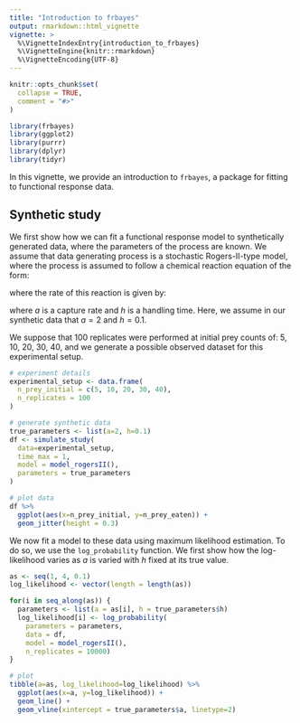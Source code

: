 ```yaml
---
title: "Introduction to frbayes"
output: rmarkdown::html_vignette
vignette: >
  %\VignetteIndexEntry{introduction_to_frbayes}
  %\VignetteEngine{knitr::rmarkdown}
  %\VignetteEncoding{UTF-8}
---
```


```r
knitr::opts_chunk$set(
  collapse = TRUE,
  comment = "#>"
)
```

```r
library(frbayes)
library(ggplot2)
library(purrr)
library(dplyr)
library(tidyr)
```


In this vignette, we provide an introduction to `frbayes`, a package for fitting
to functional response data.

## Synthetic study
We first show how we can fit a functional response model to synthetically generated
data, where the parameters of the process are known. We assume that data generating
process is a stochastic Rogers-II-type model, where the process is assumed to
follow a chemical reaction equation of the form:

\begin{equation}
\text{prey} \xrightarrow{\text{rate}} \text{prey} - 1,
\end{equation}

where the rate of this reaction is given by:

\begin{equation}
\text{rate} = \frac{a \cdot \text{prey}}{1 + a \cdot h \cdot \text{prey}},
\end{equation}

where $a$ is a capture rate and $h$ is a handling time. Here, we assume in our
synthetic data that $a=2$ and $h=0.1$.

We suppose that 100 replicates were performed at initial prey counts of: 5,
10, 20, 30, 40, and we generate a possible observed dataset for this experimental
setup.
```r
# experiment details
experimental_setup <- data.frame(
  n_prey_initial = c(5, 10, 20, 30, 40),
  n_replicates = 100
)

# generate synthetic data
true_parameters <- list(a=2, h=0.1)
df <- simulate_study(
  data=experimental_setup,
  time_max = 1,
  model = model_rogersII(),
  parameters = true_parameters
)

# plot data
df %>% 
  ggplot(aes(x=n_prey_initial, y=n_prey_eaten)) +
  geom_jitter(height = 0.3)
```

We now fit a model to these data using maximum likelihood estimation. To do so,
we use the `log_probability` function. We first show how the log-likelihood
varies as $a$ is varied with $h$ fixed at its true value.
```r
as <- seq(1, 4, 0.1)
log_likelihood <- vector(length = length(as))

for(i in seq_along(as)) {
  parameters <- list(a = as[i], h = true_parameters$h)
  log_likelihood[i] <- log_probability(
    parameters = parameters,
    data = df,
    model = model_rogersII(),
    n_replicates = 10000)
}

# plot
tibble(a=as, log_likelihood=log_likelihood) %>% 
  ggplot(aes(x=a, y=log_likelihood)) +
  geom_line() +
  geom_vline(xintercept = true_parameters$a, linetype=2)
```

<!-- Similarly so, for $h$. -->
<!-- ```{r} -->
<!-- hs <- seq(0.01, 0.25, 0.01) -->
<!-- log_likelihood <- vector(length = length(hs)) -->

<!-- for(i in seq_along(hs)) { -->
<!--   parameters <- list(a = true_parameters$a, h=hs[i]) -->
<!--   log_likelihood[i] <- log_probability( -->
<!--     parameters = parameters, -->
<!--     data = df, -->
<!--     model = model_rogersII(), -->
<!--     n_replicates = 10000) -->
<!-- } -->

<!-- # plot -->
<!-- tibble(h=hs, log_likelihood=log_likelihood) %>%  -->
<!--   ggplot(aes(x=h, y=log_likelihood)) + -->
<!--   geom_line() + -->
<!--   geom_vline(xintercept = true_parameters$h, linetype=2) -->
<!-- ``` -->

<!-- We can also look at the 2D likelihood surface. Here, we mark the true parameter set -->
<!-- as a point. -->
<!-- ```{r} -->
<!-- parameter_combinations <- expand_grid(a=as, h=hs) -->
<!-- parameter_combinations$z <- NA -->
<!-- for(i in seq_along(parameter_combinations$a)) { -->
<!--   parameters <- list(a = parameter_combinations$a[i], -->
<!--                      h = parameter_combinations$h[i]) -->
<!--   z <- log_probability( -->
<!--     parameters = parameters, -->
<!--     data = df, -->
<!--     model = model_rogersII(), -->
<!--     n_replicates = 1000) # smaller sample -->
<!--   parameter_combinations$z[i] <- z -->
<!-- } -->

<!-- # plot -->
<!-- ggplot(parameter_combinations, aes(x = a, y = h, fill = z)) + -->
<!--   geom_raster() + -->
<!--   scale_fill_viridis_c() +  # Using continuous viridis color scale -->
<!--   theme_minimal() + -->
<!--   geom_point(data=data.frame(h=true_parameters$h, a=true_parameters$a)) + -->
<!--   geom_contour(aes(z = z), color = "white") -->
<!-- ``` -->


<!-- We now perform optimisation to estimate $(a,h)$, which we mark as a cross on the -->
<!-- 2D likelihood surface. -->
<!-- ```{r} -->
<!-- # set a function to minimise -->
<!-- f_likelihood <- function(theta) { -->
<!--   parameters[1] <- theta[1] -->
<!--   parameters[2] <- theta[2] -->
<!--   -log_probability( -->
<!--     parameters = parameters, -->
<!--     data = df, -->
<!--     model = model_rogersII(), -->
<!--     n_replicates = 10000) -->
<!-- } -->

<!-- # use R's standard optim -->
<!-- fit <- optim( -->
<!--   c(1.5, 0.2), -->
<!--   f_likelihood, -->
<!--   lower=c(0, 0), -->
<!--   upper=c(5, 0.25) -->
<!-- ) -->

<!-- # output pars -->
<!-- a <- fit$par[1] -->
<!-- h <- fit$par[2] -->
<!-- print(paste0("a = ", a, ", h = ", h)) -->

<!-- # overlay on 2D plot -->
<!-- ggplot(parameter_combinations, aes(x = a, y = h, fill = z)) + -->
<!--   geom_raster() + -->
<!--   scale_fill_viridis_c() +  # Using continuous viridis color scale -->
<!--   theme_minimal() + -->
<!--   geom_point(data=data.frame(h=true_parameters$h, a=true_parameters$a)) + -->
<!--   geom_point(data=data.frame(h=h, a=a), shape=4, size=4) + -->
<!--   geom_contour(aes(z = z), color = "white") -->
<!-- ``` -->

<!-- Look at fit of model to data. -->
<!-- ```{r} -->
<!-- experimental_setup <- data.frame( -->
<!--   n_prey_initial = c(5, 10, 20, 30, 40), -->
<!--   n_replicates = 1000 -->
<!-- ) -->

<!-- # generate synthetic data at max likelihood estimates -->
<!-- mle_parameters <- list(a=a, h=h) -->
<!-- df_sim <- simulate_study( -->
<!--   data=experimental_setup, -->
<!--   time_max = 1, -->
<!--   model = model_rogersII(), -->
<!--   parameters = mle_parameters -->
<!-- ) -->

<!-- # plot -->
<!-- df %>%  -->
<!--   ggplot(aes(x=as.factor(n_prey_initial), y=n_prey_eaten)) + -->
<!--   geom_violin(data=df_sim) + -->
<!--   geom_jitter(height = 0.3) + -->
<!--   xlab("n_prey_initial") -->
<!-- ``` -->

<!-- ## Real data -->
<!-- We now show the fit of the model to real data for Bythotrephes spp., water fleas, -->
<!-- which prey on items of different sizes. We first load the data and visualise it. -->
<!-- ```{r} -->
<!-- # peak at data -->
<!-- glimpse(frbayes::bythotrephes) -->

<!-- # plot by prey size -->
<!-- frbayes::bythotrephes %>%  -->
<!--   ggplot(aes(x=n_prey_initial, y=n_prey_eaten)) + -->
<!--   geom_jitter(height = 0.3) + -->
<!--   facet_wrap(~size) -->
<!-- ``` -->

<!-- We fit a generalised Holling model to the "large" prey-size data. This rate at which prey get -->
<!-- eaten is given by the this expression: -->

<!-- \begin{equation} -->
<!-- \frac{b \cdot \text{prey}^{1 + q}}{1 + b \cdot h \cdot \text{prey}^{1 + q}}, -->
<!-- \end{equation} -->

<!-- where $b>0$, $0<h<1$ and $q>0$. -->


<!-- ```{r} -->
<!-- f_likelihood <- function(theta) { -->
<!--   parameters <- list(b=1, h=0.4, q=0.01) -->
<!--   parameters[1] <- theta[1] -->
<!--   parameters[2] <- theta[2] -->
<!--   parameters[3] <- theta[3] -->
<!--   -log_probability( -->
<!--     parameters = parameters, -->
<!--     data = frbayes::bythotrephes %>% dplyr::filter(size == "large"), -->
<!--     model = model_generalised_holling(), -->
<!--     n_replicates = 1000) -->
<!-- } -->

<!-- # use R's standard optim -->
<!-- fit <- optim( -->
<!--   c(1.5, 0.2, 0.1), -->
<!--   f_likelihood, -->
<!--   lower=c(0, 0, 0), -->
<!--   upper=c(5, 1, 1.5) -->
<!-- ) -->

<!-- # output pars -->
<!-- b <- fit$par[1] -->
<!-- h <- fit$par[2] -->
<!-- q <- fit$par[3] -->
<!-- print(paste0("b = ", b, ", h = ", h, ", q = ", q)) -->
<!-- ``` -->

<!-- Look at fit of model to data. -->
<!-- ```{r} -->
<!-- experimental_setup <- frbayes::bythotrephes %>% -->
<!--   filter(size=="large") %>% -->
<!--   group_by(n_prey_initial) %>% -->
<!--   count() %>%  -->
<!--   mutate(n_replicates=10000) # choose a large number here to explore full predictive distribution -->

<!-- # generate synthetic data at max likelihood estimates -->
<!-- mle_parameters <- list(b=b, h=h, q=q) -->
<!-- df_sim <- simulate_study( -->
<!--   data=experimental_setup, -->
<!--   time_max = 1, -->
<!--   model = model_generalised_holling(), -->
<!--   parameters = mle_parameters -->
<!-- ) -->

<!-- # plot -->
<!-- frbayes::bythotrephes %>% -->
<!--   filter(size=="large") %>%  -->
<!--   ggplot(aes(x=as.factor(n_prey_initial), y=n_prey_eaten)) + -->
<!--   geom_violin(data=df_sim) + -->
<!--   geom_jitter(height = 0.2, width = 0.1) + -->
<!--   xlab("n_prey_initial") -->
<!-- ``` -->

<!-- We can also fit the model in a Bayesian framework, using the random walk Metropolis -->
<!-- algorithm. To do so, we need to specify priors on the parameters, which here, we -->
<!-- specify as $b\sim U(0, 10)$, $h\sim U(0, 1)$ and $q\sim U(0, 2)$. -->

<!-- ```{r} -->
<!-- log_posterior <- function(parameters) { -->

<!--   b <- parameters$b -->
<!--   h <- parameters$h -->
<!--   q <- parameters$q -->
<!--   log_prior <- ( -->
<!--     if_else(b < 0 | b > 10, -Inf, 1/10) + -->
<!--     if_else(h < 0 | h > 1, -Inf, 1) + -->
<!--     if_else(q < 0 | q > 2, -Inf, 1/2) -->
<!--   ) -->
<!--   if(log_prior == -Inf) { -->
<!--     return(-Inf) -->
<!--   } -->
<!--   log_likelihood <- log_probability( -->
<!--     parameters = parameters, -->
<!--     data = frbayes::bythotrephes %>% dplyr::filter(size == "large"), -->
<!--     model = model_generalised_holling(), -->
<!--     n_replicates = 1000) -->
<!--   log_likelihood + log_prior -->
<!-- } -->

<!-- propose_parameters <- function(parameters_current, step_sizes) { -->
<!--   b <- parameters_current$b -->
<!--   h <- parameters_current$h -->
<!--   q <- parameters_current$q -->
<!--   b_p <- rnorm(1, b, step_sizes$b) -->
<!--   h_p <- rnorm(1, h, step_sizes$h) -->
<!--   q_p <- rnorm(1, q, step_sizes$q) -->
<!--   list(b=b_p, h=h_p, q=q_p) -->
<!-- } -->

<!-- step_accept_reject <- function(parameters_current, step_sizes) { -->
<!--   parameters_proposed <- propose_parameters(parameters_current, step_sizes) -->
<!--   log_p_current <- log_posterior(parameters_current) -->
<!--   log_p_proposed <- log_posterior(parameters_proposed) -->
<!--   log_r <- log(runif(1)) -->
<!--   if(log_r < (log_p_proposed - log_p_current)) -->
<!--     parameters_new <- parameters_proposed -->
<!--   else -->
<!--     parameters_new <- parameters_current -->
<!--   parameters_new -->
<!-- } -->

<!-- mcmc <- function(n_iterations, parameters_initial, step_sizes) { -->

<!--   df <- data.frame(iteration=rep(NA, (n_iterations + 1))) %>%  -->
<!--     mutate( -->
<!--       b=NA, -->
<!--       h=NA, -->
<!--       q=NA -->
<!--   ) -->
<!--   df$iteration[1] <- 0 -->
<!--   df$b[1] <- parameters_initial$b -->
<!--   df$h[1] <- parameters_initial$h -->
<!--   df$q[1] <- parameters_initial$q -->
<!--   parameters_current <- parameters_initial -->
<!--   for(i in 1:n_iterations) { -->
<!--     parameters_new <- step_accept_reject(parameters_current, step_sizes) -->
<!--     df$iteration[i + 1] <- i -->
<!--     df$b[i + 1] <- parameters_new$b -->
<!--     df$h[i + 1] <- parameters_new$h -->
<!--     df$q[i + 1] <- parameters_new$q -->
<!--     parameters_current <- parameters_new -->
<!--   } -->
<!--   df -->
<!-- } -->

<!-- # run MCMC - takes around 4 mins -->
<!-- max_iterations <- 800 -->
<!-- chain <- mcmc( -->
<!--   n_iterations=max_iterations, -->
<!--   list(b=5, h=0.17, q=1), -->
<!--   list(b=0.5, h=0.05, q=0.05) -->
<!-- ) -->

<!-- # print acceptance raet -->
<!-- mean(diff(chain$b)!=0) -->

<!-- # plot results -->
<!-- chain %>%  -->
<!--   pivot_longer(c(b, h, q)) %>%  -->
<!--   filter(iteration > max_iterations / 2) %>% # remove warm-up iterations -->
<!--   ggplot(aes(x=iteration, y=value)) + -->
<!--   geom_line() + -->
<!--   facet_wrap(~name, scales = "free") -->

<!-- # look at correlations -->
<!-- chain %>%  -->
<!--   ggplot(aes(x=b, y=q)) + -->
<!--   geom_point() -->
<!-- ``` -->



